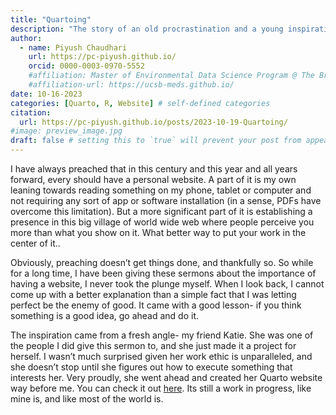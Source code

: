 ```yaml
---
title: "Quartoing"
description: "The story of an old procrastination and a young inspiration"
author:
  - name: Piyush Chaudhari
    url: https://pc-piyush.github.io/
    orcid: 0000-0003-0970-5552
    #affiliation: Master of Environmental Data Science Program @ The Bren School (UCSB) & The National Center for Ecological Analysis & Synthesis
    #affiliation-url: https://ucsb-meds.github.io/ 
date: 10-16-2023
categories: [Quarto, R, Website] # self-defined categories
citation: 
  url: https://pc-piyush.github.io/posts/2023-10-19-Quartoing/ 
#image: preview_image.jpg
draft: false # setting this to `true` will prevent your post from appearing on your listing page until you're ready!
---
```


I have always preached that in this century and this year and all years forward, every should have a personal website. A part of it is my own leaning towards reading something on my phone, tablet or computer and not requiring any sort of app or software installation (in a sense, PDFs have overcome this limitation). But a more significant part of it is establishing a presence in this big village of world wide web where people perceive you more than what you show on it. What better way to put your work in the center of it..

Obviously, preaching doesn't get things done, and thankfully so. So while for a long time, I have been giving these sermons about the importance of having a website, I never took the plunge myself. When I look back, I cannot come up with a better explanation than a simple fact that I was letting perfect be the enemy of good. It came with a good lesson- if you think something is a good idea, go ahead and do it.

The inspiration came from a fresh angle- my friend Katie. She was one of the people I did give this sermon to, and she just made it a project for herself. I wasn't much surprised given her work ethic is unparalleled, and she doesn't stop until she figures out how to execute something that interests her. Very proudly, she went ahead and created her Quarto website way before me. You can check it out [here](https://kaitlynswacil.github.io/). Its still a work in progress, like mine is, and like most of the world is.

